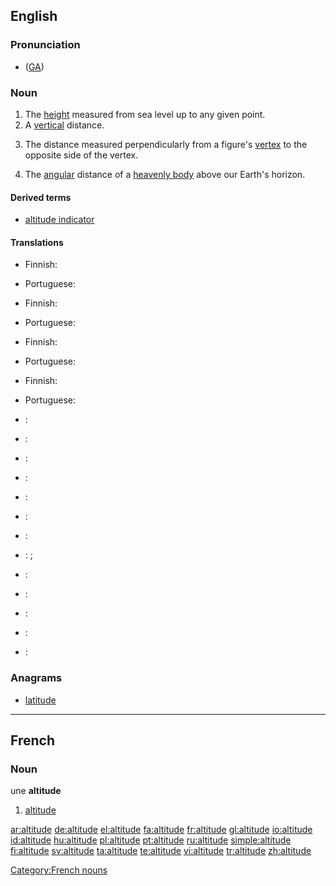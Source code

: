 ==English==
{{wikipedia}}
===Pronunciation===
*{{IPA|/ˈæltəˌtud/}} ([[w:General American|GA]])

===Noun===
{{en-noun}}

# The [[height]] measured from sea level up to any given point.
# A [[vertical]] distance.
# {{geometry}} The distance measured perpendicularly from a figure's [[vertex]] to the opposite side of the vertex.
# {{astronomy}} The [[angular]] distance of a [[heavenly body]] above our Earth's horizon.

====Derived terms====
* [[altitude indicator]]

====Translations====
{{trans-top|height measured from sea}}
* Finnish: {{t-|fi|korkeus}}
{{trans-mid}}
* Portuguese: {{t+|pt|altitude|f}}
{{trans-bottom}}

{{trans-top|distance measured upwards}}
* Finnish: {{t-|fi|korkeus}}
{{trans-mid}}
* Portuguese: {{t+|pt|altitude|f}}
{{trans-bottom}}

{{trans-top|distance measured perpendicularly from a figure's vertex to the opposite side of the vertex}}
* Finnish: {{t-|fi|korkeus}}
{{trans-mid}}
* Portuguese: {{t+|pt|altitude|f}}
{{trans-bottom}}

{{trans-top|distance measured angularly of a heavenly body}}
* Finnish: {{t-|fi|korkeus}}
{{trans-mid}}
* Portuguese: {{t+|pt|altitude|f}}
{{trans-bottom}}

{{checktrans-top}}
* {{ttbc|Chinese}}: {{t-|cmn|海拔|sc=Hani|xs=Mandarin}}
* {{ttbc|Dutch}}: {{t+|nl|hoogte}}
* {{ttbc|Esperanto}}: {{t|eo|alteco|xs=Esperanto}}
* {{ttbc|French}}: {{t+|fr|altitude|f}}
* {{ttbc|German}}: {{t+|de|Höhe}}
* {{ttbc|Interlingua}}: {{t-|ia|altitude|xs=Interlingua}}
{{checktrans-mid}}
* {{ttbc|Italian}}: {{t+|it|altezza|f}}
* {{ttbc|Japanese}}: {{t|ja|高さ|tr=takasa|sc=Jpan}}; {{t|ja|高度|tr=kōdo|sc=Jpan}}
* {{ttbc|Korean}}: {{t|ko|고도|sc=Hang}}
* {{ttbc|Kurdish}}: {{t|ku|به‌رزی|sc=KUchar}}
* {{ttbc|Polish}}: {{t|pl|wysokość bezwzględna}}
* {{ttbc|Spanish}}: {{t+|es|altitud}}
* {{ttbc|Swedish}}: {{t-|sv|altitud|c}}
{{checktrans-bottom}}

===Anagrams===
* [[latitude]]
----

==French==
===Noun===
une '''altitude''' {{f}}
# [[#English|altitude]]

[[Category:French nouns]]

[[ar:altitude]]
[[de:altitude]]
[[el:altitude]]
[[fa:altitude]]
[[fr:altitude]]
[[gl:altitude]]
[[io:altitude]]
[[id:altitude]]
[[hu:altitude]]
[[pl:altitude]]
[[pt:altitude]]
[[ru:altitude]]
[[simple:altitude]]
[[fi:altitude]]
[[sv:altitude]]
[[ta:altitude]]
[[te:altitude]]
[[vi:altitude]]
[[tr:altitude]]
[[zh:altitude]]